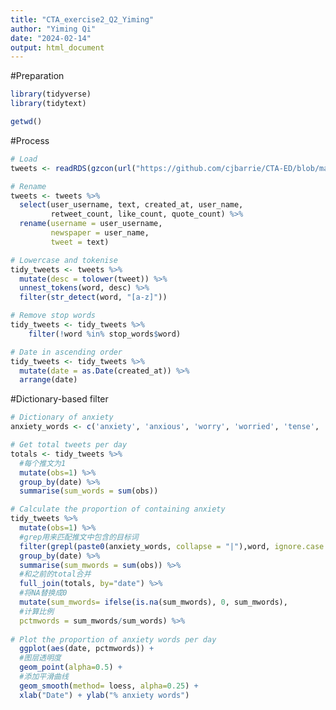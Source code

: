 ```yaml
---
title: "CTA_exercise2_Q2_Yiming"
author: "Yiming Qi"
date: "2024-02-14"
output: html_document
---
```


#Preparation

```r
library(tidyverse)
library(tidytext)

getwd()
```

#Process
```r
# Load
tweets <- readRDS(gzcon(url("https://github.com/cjbarrie/CTA-ED/blob/main/data/sentanalysis/newstweets.rds?raw=true")))

# Rename
tweets <- tweets %>%
  select(user_username, text, created_at, user_name,
         retweet_count, like_count, quote_count) %>%
  rename(username = user_username,
         newspaper = user_name,
         tweet = text)

# Lowercase and tokenise
tidy_tweets <- tweets %>% 
  mutate(desc = tolower(tweet)) %>%
  unnest_tokens(word, desc) %>%
  filter(str_detect(word, "[a-z]"))

# Remove stop words
tidy_tweets <- tidy_tweets %>%
    filter(!word %in% stop_words$word)

# Date in ascending order
tidy_tweets <- tidy_tweets %>%
  mutate(date = as.Date(created_at)) %>%
  arrange(date)
```

#Dictionary-based filter
```r
# Dictionary of anxiety
anxiety_words <- c('anxiety', 'anxious', 'worry', 'worried', 'tense', 'nervous', 'uncomfortable', 'uneasy', 'unsettled', 'stress', 'stressful', 'restless', 'pressure')

# Get total tweets per day
totals <- tidy_tweets %>%
  #每个推文为1
  mutate(obs=1) %>%
  group_by(date) %>%
  summarise(sum_words = sum(obs))

# Calculate the proportion of containing anxiety
tidy_tweets %>%
  mutate(obs=1) %>%
  #grep用来匹配推文中包含的目标词
  filter(grepl(paste0(anxiety_words, collapse = "|"),word, ignore.case = T)) %>%
  group_by(date) %>%
  summarise(sum_mwords = sum(obs)) %>%
  #和之前的total合并
  full_join(totals, by="date") %>%
  #将NA替换成0
  mutate(sum_mwords= ifelse(is.na(sum_mwords), 0, sum_mwords),
  #计算比例
  pctmwords = sum_mwords/sum_words) %>%
  
# Plot the proportion of anxiety words per day
  ggplot(aes(date, pctmwords)) +
  #图层透明度
  geom_point(alpha=0.5) +
  #添加平滑曲线
  geom_smooth(method= loess, alpha=0.25) +
  xlab("Date") + ylab("% anxiety words")
```
